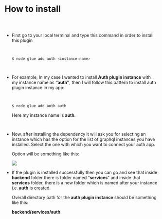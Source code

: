 
<Meta />



# How to install

##

<br/>

* First go to your local terminal and type this command in order to install this plugin

  <br/>

    ```bash
    $ node glue add auth <instance-name>
    ```

  <br/>

* For example, In my case I wanted to install **Auth plugin instance** with my instance
  name as **“auth”**, then I will follow this pattern to install auth plugin instance in
  my app:

  <br/>
  
    ```bash
    $ node glue add auth auth
    ```
    
    Here my instance name is **auth**.

  <br/>

* Now, after installing the dependency it will ask you for selecting an 
  instance which has the option for the list of graphql instances you 
  have installed. Select the one with which you want to connect your auth app.

  Option will be something like this:
    
    <img src='/assets/authScreenshot.png'/>
    

  <br/>

* If the plugin is installed successfully then you can go and see that inside **backend** 
  folder there is folder named “**services**” and inside that **services** folder, there
  is a new folder which is named after your instance i.e. **auth** is created. 
  
  Overall directory path for the **auth plugin instance** should be something like this:
  
  **backend/services/auth**
